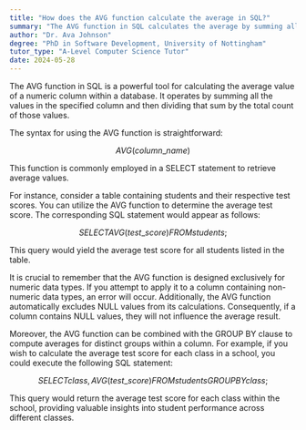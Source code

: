 ```yaml
---
title: "How does the AVG function calculate the average in SQL?"
summary: "The AVG function in SQL calculates the average by summing all values in a column and dividing by the count of values."
author: "Dr. Ava Johnson"
degree: "PhD in Software Development, University of Nottingham"
tutor_type: "A-Level Computer Science Tutor"
date: 2024-05-28
---
```


The AVG function in SQL is a powerful tool for calculating the average value of a numeric column within a database. It operates by summing all the values in the specified column and then dividing that sum by the total count of those values.

The syntax for using the AVG function is straightforward: 

$$
AVG(column\_name)
$$

This function is commonly employed in a SELECT statement to retrieve average values.

For instance, consider a table containing students and their respective test scores. You can utilize the AVG function to determine the average test score. The corresponding SQL statement would appear as follows:

$$
SELECT AVG(test\_score) FROM students;
$$

This query would yield the average test score for all students listed in the table.

It is crucial to remember that the AVG function is designed exclusively for numeric data types. If you attempt to apply it to a column containing non-numeric data types, an error will occur. Additionally, the AVG function automatically excludes NULL values from its calculations. Consequently, if a column contains NULL values, they will not influence the average result.

Moreover, the AVG function can be combined with the GROUP BY clause to compute averages for distinct groups within a column. For example, if you wish to calculate the average test score for each class in a school, you could execute the following SQL statement:

$$
SELECT class, AVG(test\_score) FROM students GROUP BY class;
$$

This query would return the average test score for each class within the school, providing valuable insights into student performance across different classes.
    